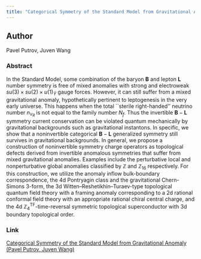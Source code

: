 ```yaml
---
title: "Categorical Symmetry of the Standard Model from Gravitational Anomaly (Pavel Putrov, Juven Wang)"
---
```


## Author

Pavel Putrov, Juven Wang

### Abstract

In the Standard Model, some combination of the baryon $\mathbf{B}$ and lepton $\mathbf{L}$ number symmetry is free of mixed anomalies with strong and electroweak $su(3) \times su(2) \times u(1)_{\tilde{Y}}$ gauge forces. However, it can still suffer from a mixed gravitational anomaly, hypothetically pertinent to leptogenesis in the very early universe. This happens when the total ``sterile right-handed'' neutrino number $n_{\nu_R}$ is not equal to the family number $N_f$. Thus the invertible $\mathbf{B} - \mathbf{L}$ symmetry current conservation can be violated quantum mechanically by gravitational backgrounds such as gravitational instantons. In specific, we show that a noninvertible categorical $\mathbf{B} - \mathbf{L}$ generalized symmetry still survives in gravitational backgrounds. In general, we propose a construction of noninvertible symmetry charge operators as topological defects derived from invertible anomalous symmetries that suffer from mixed gravitational anomalies. Examples include the perturbative local and nonperturbative global anomalies classified by $\mathbb{Z}$ and $\mathbb{Z}_{16}$ respectively. For this construction, we utilize the anomaly inflow bulk-boundary correspondence, the 4d Pontryagin class and the gravitational Chern-Simons 3-form, the 3d Witten–Reshetikhin–Turaev-type topological quantum field theory with a framing anomaly corresponding to a 2d rational conformal field theory with an appropriate rational chiral central charge, and the 4d $\mathbb{Z}_4^{\mathrm{TF}}$-time-reversal symmetric topological superconductor with 3d boundary topological order.


### Link

[Categorical Symmetry of the Standard Model from Gravitational Anomaly (Pavel Putrov, Juven Wang)](https://arxiv.org/abs/2302.14862)